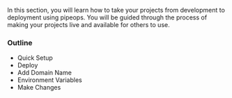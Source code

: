 In this section, you will learn how to take your projects from development to deployment using pipeops. You will be guided through the process of making your projects live and available for others to use.

### Outline

- Quick Setup
- Deploy
- Add Domain Name
- Environment Variables
- Make Changes

